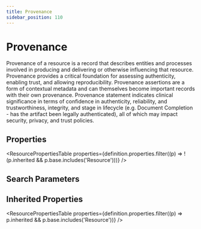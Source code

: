```yaml
---
title: Provenance
sidebar_position: 110
---
```



# Provenance

Provenance of a resource is a record that describes entities and processes involved in producing and delivering or otherwise influencing that resource. Provenance provides a critical foundation for assessing authenticity, enabling trust, and allowing reproducibility. Provenance assertions are a form of contextual metadata and can themselves become important records with their own provenance. Provenance statement indicates clinical significance in terms of confidence in authenticity, reliability, and trustworthiness, integrity, and stage in lifecycle (e.g. Document Completion - has the artifact been legally authenticated), all of which may impact security, privacy, and trust policies.

## Properties

<ResourcePropertiesTable properties={definition.properties.filter((p) => !(p.inherited && p.base.includes('Resource')))} />

## Search Parameters

<SearchParamsTable searchParams={definition.searchParameters} />

## Inherited Properties

<ResourcePropertiesTable properties={definition.properties.filter((p) => p.inherited && p.base.includes('Resource'))} />


